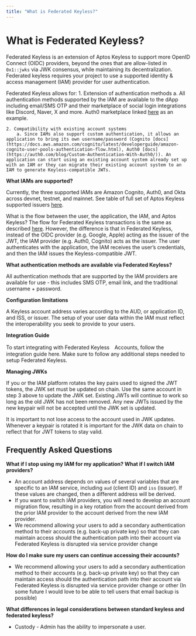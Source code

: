 ```yaml
---
title: "What is Federated Keyless?"
---
```


# What is Federated Keyless?

Federated Keyless is an extension of Aptos Keyless to support more OpenID Connect (OIDC) providers, beyond the ones that are allow-listed in `0x1::jwks` via JWK consensus, while maintaining its decentralization. Federated keyless requires your project to use a supported identity & access management (IAM) provider for user authentication. 

Federated Keyless allows for:
    1. Extension of authentication methods
        a. All authentication methods supported by the IAM are available to the dApp including email/SMS OTP and their marketplace of social login integrations like Discord, Naver, X and more. Auth0 marketplace linked [here](https://marketplace.auth0.com/) as an example.  
    
    2. Compatibility with existing account systems
        a. Since IAMs also support custom authentication, it allows an application to bring its own username/password (Cognito [docs](https://docs.aws.amazon.com/cognito/latest/developerguide/amazon-cognito-user-pools-authentication-flow.html), Auth0 [docs](https://auth0.com/blog/Custom-Authentication-With-Auth0/)). An application can start using an existing account system already set up with an IAM or they can migrate their existing account system to an IAM to generate Keyless-compatible JWTs. 

**What IAMs are supported?**

Currently, the three supported IAMs are Amazon Cognito, Auth0, and Okta across devnet, testnet, and mainnet. See table of full set of Aptos Keyless supported issuers [here](oidc-support.mdx).

What is the flow between the user, the application, the IAM, and Aptos Keyless?
The flow for Federated Keyless transactions is the same as described [here](how-keyless-works.mdx). However, the difference is that in Federated Keyless, instead of the OIDC provider (e.g. Google, Apple) acting as the issuer of the JWT, the IAM provider (e.g. Auth0, Cognito) acts as the issuer. The user authenticates with the application, the IAM receives the user’s credentials, and then the IAM issues the Keyless-compatible JWT. 

**What authentication methods are available via Federated Keyless?**

All authentication methods that are supported by the IAM providers are available for use - this includes SMS OTP, email link, and the traditional username + password.

**Configuration limitations**

A Keyless account address varies according to the AUD, or application ID, and ISS, or issuer. The setup of your user data within the IAM must reflect the interoperability you seek to provide to your users. 

**Integration Guide**

To start integrating with Federated Keyless　Accounts, follow the integration guide here.  Make sure to follow any additional steps needed to setup Federated Keyless.


**Managing JWKs**

If you or the IAM platform rotates the key pairs used to signed the JWT tokens, the JWK set 
must be updated on chain.  Use the same account in step 3 above to update the JWK set.
Existing JWTs will continue to work so long as the old JWK has not been removed.  Any new JWTs issued by the new keypair will not be accepted until the JWK set is updated.

It is important to not lose access to the account used in JWK updates.  Whenever a keypair is rotated it is important for the JWK data on chain to reflect that for JWT tokens to stay valid.

## Frequently Asked Questions

**What if I stop using my IAM for my application? What if I switch IAM providers?**
- An account address depends on values of several variables that are specific to an IAM service, including `aud` (client ID) and `iss` (issuer).  If these values are changed, then a different address will be derived. 
- If you want to switch IAM providers, you will need to develop an account migration flow, resulting in a key rotation from the account derived from the prior IAM provider to the account derived from the new IAM provider. 
- We recommend allowing your users to add a secondary authentication method to their accounts (e.g. back-up private key) so that they can maintain access should the authentication path into their account via Federated Keyless is disrupted via service provider change

**How do I make sure my users can continue accessing their accounts?**
- We recommend allowing your users to add a secondary authentication method to their accounts (e.g. back-up private key) so that they can maintain access should the authentication path into their account via Federated Keyless is disrupted via service provider change or other 
 (In some future I would love to be able to tell users that email backup is possible)

**What differences in legal considerations between standard keyless and federated keyless?**
- Custody - Admin has the ability to impersonate a user.


